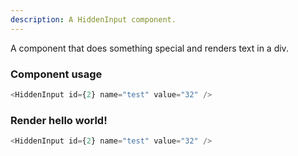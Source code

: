 ```yaml
---
description: A HiddenInput component.
---
```



A component that does something special and renders text in a div.

### Component usage
```js
<HiddenInput id={2} name="test" value="32" />
```

### Render hello world!

```js live
<HiddenInput id={2} name="test" value="32" />
```
